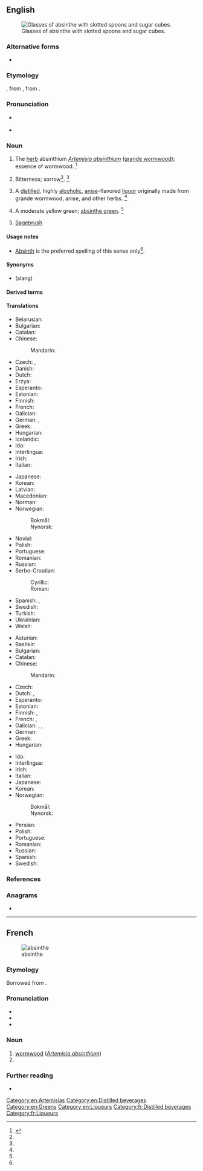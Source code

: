 {{also|absînthe|Absinthe}}
==English==
{{wikipedia}}
[[Image:Two-absinthe-glasses.jpg|thumb|right|Glasses of absinthe with slotted spoons and sugar cubes.]]

===Alternative forms===
* {{l|en|absinth}}

===Etymology===
{{etyl|fr|en}} {{m|fr|absinthe}}, from {{etyl|la|en}} {{m|la|absinthium}}, from {{etyl|grc|en}} {{m|grc|ἀψίνθιον||wormwood}}.

===Pronunciation===
* {{a|RP}} {{IPA|/ˈæb.sɪnθ/|lang=en}}
* {{a|US}} {{IPA|/ˈæb.sɪnθ/|lang=en}}

===Noun===
{{en-noun|~}}

# The [[herb]] absinthium ''[[Artemisia absinthium]]'' ([[grande wormwood]]); essence of wormwood. {{defdate|First attested around 1350 to 1470.}}<ref name=SOED>{{R:SOED5|page=9}}</ref>
# {{lb|en|figurative}} Bitterness; sorrow<ref name=SOED/>. {{defdate|First attested around 1350 to 1470.}}<ref name=SOED/>
# {{sense|alcohol}} A [[distill]]ed, highly [[alcoholic]], [[anise]]-flavored [[liquor]] originally made from grande wormwood, anise, and other herbs. {{defdate|First attested in the mid 19<sup>th</sup> century.}}<ref name=SOED/>
# A moderate yellow green; [[absinthe green]]. {{defdate|First attested in the late 19<sup>th</sup> century.}}<ref name=SOED/> {{colour panel|absinthe green|88c641}}
# {{lb|en|US}} [[sagebrush|Sagebrush]]

====Usage notes====
* {{sense|wormwood}} [[absinth|Absinth]] is the preferred spelling of this sense only<ref name=SOED/>.

====Synonyms====
* {{sense|drink}} {{l|en|green fairy}} (slang)

====Derived terms====
{{der3|lang=en
|absinthe green
|absinthe oil
|absinthe spoon
|absinthe yellow
|absinthean
|absinthate
|absinthial
|absinthian
|absinthiana
|absinthiate
|absinthiated
|absinthic
|absinthiin
|absinthin
|absinthine
|absinthism
|absinthismic
|absinthites
|absinthium
|absinthol}}

====Translations====
{{trans-top|liquor}}
* Belarusian: {{t|be|абсэ́нт|m}}
* Bulgarian: {{t|bg|абсе́нт|m}}
* Catalan: {{t+|ca|absenta|f}}
* Chinese:
*: Mandarin: {{t+|cmn|苦艾酒|tr=kǔ'àijiǔ|sc=Hani}}
* Czech: {{t|cs|absinth|m}}, {{t|cs|absint|m}}
* Danish: {{t|da|absint}}
* Dutch: {{t+|nl|absint}}
* Erzya: {{t|myv|шурьмаведь}}
* Esperanto: {{t+|eo|absintaĵo}}
* Estonian: {{t+|et|absint}}
* Finnish: {{t+|fi|absintti}}
* French: {{t+|fr|absinthe|m}}
* Galician: {{t+|gl|asente|m}}
* German: {{t+|de|Absinth|m}}, {{t|de|Wermutbranntwein|n}}
* Greek: {{t+|el|αψέντι|n}}
* Hungarian: {{t+|hu|abszint}}
* Icelandic: {{t|is|malurtarbrennivín|n}}
* Ido: {{t+|io|absintoliquoro}}
* Interlingua: {{t|ia|absinthe}}
* Irish: {{t|ga|apsaint|f}}
* Italian: {{t+|it|assenzio|m}}
{{trans-mid}}
* Japanese: {{t|ja|アブサン|tr=abusan}}
* Korean: {{t+|ko|압생트}}
* Latvian: {{t|lv|absints}}
* Macedonian: {{t|mk|апсинт|m}}
* Norman: {{t|nrf|absînthe|f}}
* Norwegian:
*: Bokmål: {{t+|no|absint|m}}
*: Nynorsk: {{t|nn|absint|m}}
* Novial: {{t|nov|absinte}}
* Polish: {{t+|pl|absynt|m-in}}
* Portuguese: {{t+|pt|absinto|m}}
* Romanian: {{t+|ro|absint}}
* Russian: {{t+|ru|абсе́нт|m|tr=absɛ́nt}}
* Serbo-Croatian:
*: Cyrillic: {{t|sh|апсинт|m}}
*: Roman: {{t+|sh|apsint|m}}
* Spanish: {{t+|es|ajenjo|m}}, {{t+|es|absintio|m}}
* Swedish: {{t+|sv|absint|c}}
* Turkish: {{t|tr|absint}}
* Ukrainian: {{t+|uk|абсе́нт|m}}
* Welsh: {{t|cy|absinth}}
{{trans-bottom}}

{{trans-top|''Artemisia absinthium''}}
* Asturian: {{t|ast|axenxu|m}}
* Bashkir: {{t|ba|әрем|sc=Cyrl}}
* Bulgarian: {{t+|bg|пелин}}
* Catalan: {{t+|ca|donzell|m}}
* Chinese:
*: Mandarin: {{t+|cmn|苦艾|tr=kǔ'ài|sc=Hani}}
* Czech: {{t+|cs|pelyněk|m}}
* Dutch: {{t+|nl|alsem|m}}, {{t|nl|absintalsem|m}}
* Esperanto: {{t+|eo|absinto}}
* Estonian: {{t|et|koirohi}}
* Finnish: {{t+|fi|koiruoho}}, {{t+|fi|mali}}
* French: {{t+|fr|armoise|f}}, {{t+|fr|absinthe|f}}
* Galician: {{t+|gl|absintio|m}}, {{t|gl|asento|m}}, {{t+|gl|asente|m}}
* German: {{t+|de|Wermut|m}}
* Greek: {{t+|el|αψιθιά|f|sc=Grek}}
* Hungarian: {{t+|hu|fehér üröm}}
{{trans-mid}}
* Ido: {{t+|io|absinto}}
* Interlingua: {{t|ia|absinthio}}
* Irish: {{t|ga|apsaint|f}}
* Italian: {{t+|it|assenzio|m}}
* Japanese: {{t|ja|苦蓬|tr=にがよもぎ, nigayomogi}}
* Korean: {{t|ko|향쑥}}
* Norwegian:
*: Bokmål: {{t|no|malurt|m}}
*: Nynorsk: {{t|nn|malurt|m}}
* Persian: {{t+|fa|افسنتین|tr=afsentin|sc=fa-Arab}}
* Polish: {{t+|pl|piołun|m-in}}
* Portuguese: {{t+|pt|absinto|m}}
* Romanian: {{t+|ro|pelin|m}}
* Russian: {{t+|ru|полы́нь|f}}
* Spanish: {{t+|es|ajenjo|m}}
* Swedish: {{t+|sv|malört|c}}
{{trans-bottom}}

===References===
<references/>

===Anagrams===
* {{anagrams|en|enhabits}}

[[Category:en:Artemisias]]
[[Category:en:Distilled beverages]]
[[Category:en:Greens]]
[[Category:en:Liqueurs]]

----

==French==
{{wikipedia|lang=fr}}
[[Image:Koeh-164.jpg|thumb|absinthe]]

===Etymology===
Borrowed from {{etyl|la|fr}} {{m|la|absinthium}}.

===Pronunciation===
* {{fr-IPA}}
* {{audio|Fr-absinthe.ogg|Audio|lang=fr}}
* {{audio|Fr-Paris--absinthe.ogg|Audio (Paris)|lang=fr}}

===Noun===
{{fr-noun|f}}

# [[wormwood]] (''[[Artemisia absinthium]]'')
# {{l|en|absinthe}}

===Further reading===
* {{R:TLFi}}

[[Category:fr:Distilled beverages]]
[[Category:fr:Liqueurs]]